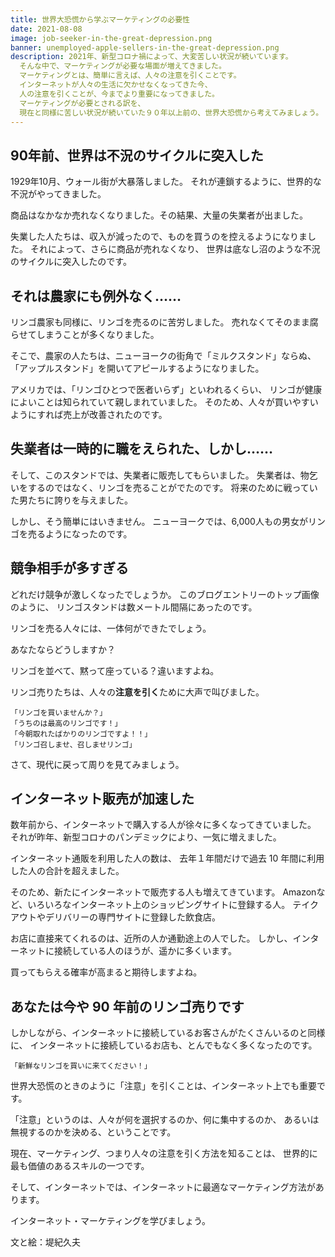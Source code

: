 ```yaml
---
title: 世界大恐慌から学ぶマーケティングの必要性
date: 2021-08-08
image: job-seeker-in-the-great-depression.png
banner: unemployed-apple-sellers-in-the-great-depression.png
description: 2021年、新型コロナ禍によって、大変苦しい状況が続いています。
  そんな中で、マーケティングが必要な場面が増えてきました。
  マーケティングとは、簡単に言えば、人々の注意を引くことです。
  インターネットが人々の生活に欠かせなくなってきた今、
  人の注意を引くことが、今までより重要になってきました。
  マーケティングが必要とされる訳を、
  現在と同様に苦しい状況が続いていた９０年以上前の、世界大恐慌から考えてみましょう。
---
```

## 90年前、世界は不況のサイクルに突入した

1929年10月、ウォール街が大暴落しました。
それが連鎖するように、世界的な不況がやってきました。

商品はなかなか売れなくなりました。その結果、大量の失業者が出ました。

失業した人たちは、収入が減ったので、ものを買うのを控えるようになりました。
それによって、さらに商品が売れなくなり、
世界は底なし沼のような不況のサイクルに突入したのです。

## それは農家にも例外なく……

リンゴ農家も同様に、リンゴを売るのに苦労しました。
売れなくてそのまま腐らせてしまうことが多くなりました。

そこで、農家の人たちは、ニューヨークの街角で「ミルクスタンド」ならぬ、
「アップルスタンド」を開いてアピールするようになりました。

アメリカでは、「リンゴひとつで医者いらず」といわれるくらい、
リンゴが健康によいことは知られていて親しまれていました。
そのため、人々が買いやすいようにすれば売上が改善されたのです。

## 失業者は一時的に職をえられた、しかし……

そして、このスタンドでは、失業者に販売してもらいました。
失業者は、物乞いをするのではなく、リンゴを売ることがでたのです。
将来のために戦っていた男たちに誇りを与えました。

しかし、そう簡単にはいきません。
ニューヨークでは、6,000人もの男女がリンゴを売るようになったのです。

## 競争相手が多すぎる

どれだけ競争が激しくなったでしょうか。
このブログエントリーのトップ画像のように、
リンゴスタンドは数メートル間隔にあったのです。

リンゴを売る人々には、一体何ができたでしょう。

あなたならどうしますか？

リンゴを並べて、黙って座っている？違いますよね。

リンゴ売りたちは、人々の<b>注意を引く</b>ために大声で叫びました。

    「リンゴを買いませんか？」
    「うちのは最高のリンゴです！」
    「今朝取れたばかりのリンゴですよ！！」
    「リンゴ召しませ、召しませリンゴ」

さて、現代に戻って周りを見てみましょう。

## インターネット販売が加速した

数年前から、インターネットで購入する人が徐々に多くなってきていました。
それが昨年、新型コロナのパンデミックにより、一気に増えました。

インターネット通販を利用した人の数は、
去年１年間だけで過去 10 年間に利用した人の合計を超えました。

そのため、新たにインターネットで販売する人も増えてきています。
Amazonなど、いろいろなインターネット上のショッピングサイトに登録する人。
テイクアウトやデリバリーの専門サイトに登録した飲食店。

お店に直接来てくれるのは、近所の人か通勤途上の人でした。
しかし、インターネットに接続している人のほうが、遥かに多くいます。

買ってもらえる確率が高まると期待しますよね。

## あなたは今や 90 年前のリンゴ売りです

しかしながら、インターネットに接続しているお客さんがたくさんいるのと同様に、
インターネットに接続しているお店も、とんでもなく多くなったのです。

    「新鮮なリンゴを買いに来てください！」

世界大恐慌のときのように「注意」を引くことは、インターネット上でも重要です。

「注意」というのは、人々が何を選択するのか、何に集中するのか、
あるいは無視するのかを決める、ということです。

現在、マーケティング、つまり人々の注意を引く方法を知ることは、
世界的に最も価値のあるスキルの一つです。

そして、インターネットでは、インターネットに最適なマーケティング方法があります。

インターネット・マーケティングを学びましょう。

<div className="text-right">文と絵：堤紀久夫</div>
